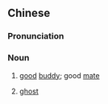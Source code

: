 ==Chinese==
{{zh-forms|type=12}}

===Pronunciation===
{{zh-pron
|m=hǎoxiōngdì
|c=hou2 hing1 dai6
|mn=hó-hiaⁿ-tī
|cat=n
}}

===Noun===
{{zh-noun}}

# [[good]] [[buddy]]; good [[mate]]
# {{lb|zh|euphemistic}} [[ghost]]